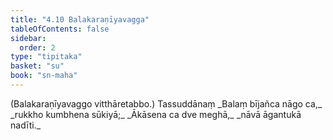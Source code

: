 ```yaml
---
title: "4.10 Balakaraṇīyavagga"
tableOfContents: false
sidebar:
  order: 2
type: "tipitaka"
basket: "su"
book: "sn-maha"
---
```



<DynamicBreadcrumb />

<Paragraph number="1261" type="center" book="sn-maha">
(Balakaraṇīyavaggo vitthāretabbo.)

</Paragraph>

<Paragraph number="1262" type="center" book="sn-maha">
Tassuddānaṃ


</Paragraph>

<Paragraph number="1263" type="verses" book="sn-maha">
_Balaṃ bījañca nāgo ca,_  
_rukkho kumbhena sūkiyā;_  
_Ākāsena ca dve meghā,_  
_nāvā āgantukā nadīti._
</Paragraph>